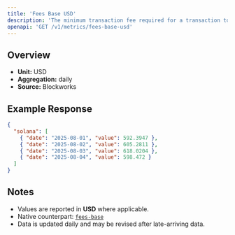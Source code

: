```yaml
---
title: 'Fees Base USD'
description: 'The minimum transaction fee required for a transaction to be included in a block'
openapi: 'GET /v1/metrics/fees-base-usd'
---
```


## Overview

- **Unit:** USD
- **Aggregation:** daily
- **Source:** Blockworks



## Example Response

```json
{
  "solana": [
    { "date": "2025-08-01", "value": 592.3947 },
    { "date": "2025-08-02", "value": 605.2811 },
    { "date": "2025-08-03", "value": 618.0204 },
    { "date": "2025-08-04", "value": 598.472 }
  ]
}
```

## Notes
- Values are reported in **USD** where applicable.
- Native counterpart: [`fees-base`](/api-reference/metrics/solana/fees-base)
- Data is updated daily and may be revised after late-arriving data.
